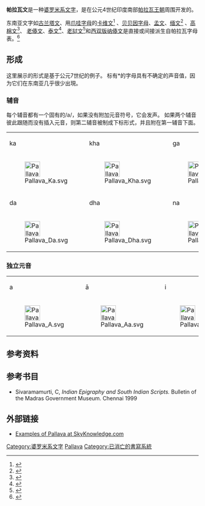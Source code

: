 {{Infobox Writing system
 |name=帕拉瓦文
 |type=[[元音附标文字|元音附标文字]]
 |languages=[[泰米尔语|泰米尔语]]，[[Prakrit|Prakrit]]，[[梵语|梵语]]
 |time=公元4世纪 - 8世纪
 |fam1=[[婆罗米文|婆罗米文]]
 |fam2=[[泰米尔婆罗米文|泰米尔婆罗米文]]
 |sisters= [[Vatteluttu文|Vatteluttu文]]
 |children= [[古兰塔文|古兰塔文]]
 |sample=COLLECTIE TROPENMUSEUM Beschreven steen bij de onderneming Semplak Buitenzorg TMnr 60016469.jpg
 |imagesize=250px
 |caption=位于印度尼西亚[[茂物|茂物]]的石刻
 |iso15924=
 }}

'''帕拉瓦文'''是一种[[婆罗米系文字|婆罗米系文字]]，是在公元4世纪印度南部[[帕拉瓦王朝|帕拉瓦王朝]]周围开发的。

东南亚文字如[[古兰塔文|古兰塔文]]、用[[爪哇字母|爪哇字母]]的[[卡维文|卡维文]]<ref>{{cite web |url=http://www.omniglot.com/writing/javanese.htm |title=Javanese alphabet, pronunciation and language (aksara jawa) |publisher=Omniglot.com |date= |accessdate=2012-03-11 |archive-date=2018-01-13 |archive-url=https://web.archive.org/web/20180113144644/http://www.omniglot.com/writing/javanese.htm |dead-url=no }}</ref> 、[[贝贝因字母|贝贝因字母]]、[[孟语|孟文]]、[[缅文|缅文]]<ref>{{cite web |url=http://www.omniglot.com/writing/burmese.htm |title=Burmese/Myanmar script and pronunciation |publisher=Omniglot.com |date= |accessdate=2012-03-11 |archive-date=2010-01-02 |archive-url=https://web.archive.org/web/20100102063348/http://www.omniglot.com/writing/burmese.htm |dead-url=no }}</ref> 、[[高棉文|高棉文]]<ref>{{cite web |url=http://www.omniglot.com/writing/khmer.htm |title=Khmer/Cambodian alphabet, pronunciation and language |publisher=Omniglot.com |date= |accessdate=2012-03-11 |archive-url=https://web.archive.org/web/20120213191456/http://www.omniglot.com/writing/khmer.htm |archive-date=2012-02-13 |dead-url=yes }}</ref>、 [[老傣文|老傣文]]、[[泰文|泰文]]<ref>{{Cite web |url=http://www.ancientscripts.com/thai.html |title=存档副本 |access-date=2016-10-30 |archive-date=2019-09-13 |archive-url=https://web.archive.org/web/20190913224748/http://www.ancientscripts.com/thai.html |dead-url=no }}</ref>、[[老挝文|老挝文]]<ref>{{cite web |url=http://www.omniglot.com/writing/lao.htm |title=Lao alphabet, pronunciation and language |publisher=Omniglot.com |date= |accessdate=2012-03-11 |archive-date=2021-03-08 |archive-url=https://web.archive.org/web/20210308165313/https://www.omniglot.com/writing/lao.htm// |dead-url=no }}</ref>和[[西双版纳傣文|西双版纳傣文]]是直接或间接派生自帕拉瓦字母表。<ref>{{cite web |url=http://skyknowledge.com/pallava.htm |title=Pallava script |publisher=SkyKnowledge.com |date=2010-12-30 |access-date=2016-10-30 |archive-url=https://web.archive.org/web/20181005113001/http://www.skyknowledge.com/pallava.htm |archive-date=2018-10-05 |dead-url=yes }}</ref>

==形成==
这里展示的形式是基于公元7世纪的例子。 标有*的字母具有不确定的声音值，因为它们在东南亚几乎很少出現。

===辅音===
每个辅音都有一个固有的/a/，如果没有附加元音符号，它会发声。 如果两个辅音彼此跟随而没有插入元音，则第二辅音被制成下标形式，并且附在第一辅音下面。

{| border="1" cellpadding="3" style="border-collapse: collapse;text-align:center;"
|- bgcolor="#f0f0f0"
| ka || kha || ga || gha || nga || ca || cha || ja || jha* || nya || ṭa || ṭha* || ḍa || ḍha* || ṇa || ta || tha
|-
| [[File:Pallava_Ka.svg|x40px]] || [[File:Pallava_Kha.svg|x40px]] || [[File:Pallava_Ga.svg|x40px]] || [[File:Pallava_Gha.svg|x40px]] || [[File:Pallava_Nga.svg|x40px]] || [[File:Pallava_Ca.svg|x40px]] || [[File:Pallava_Cha.svg|x40px]] || [[File:Pallava_Ja.svg|x40px]] || [[File:Pallava_Jha.svg|x40px]] || [[File:Pallava_Nya.svg|x40px]] || [[File:Pallava_Tta.svg|x40px]] || [[File:Pallava_Ttha.svg|x40px]] || [[File:Pallava_Dda.svg|x40px]] || [[File:Pallava_Ddha.svg|x40px]] || [[File:Pallava_Nna.svg|x40px]] || [[File:Pallava_Ta.svg|x40px]] || [[File:Pallava_Tha.svg|x40px]]
|-bgcolor="#f0f0f0"
| da || dha || na || pa || pha || ba || bha || ma || ya || ra || la || va || śa || ṣa || sa || ha
|-
| [[File:Pallava_Da.svg|x40px]] || [[File:Pallava_Dha.svg|x40px]] || [[File:Pallava_Na.svg|x40px]] || [[File:Pallava_Pa.svg|x40px]] || [[File:Pallava_Pha.svg|x40px]] || [[File:Pallava_Ba.svg|x40px]] || [[File:Pallava_Bha.svg|x40px]] || [[File:Pallava_Ma.svg|x40px]] || [[File:Pallava_Ya.svg|x40px]] || [[File:Pallava_Ra.svg|x40px]] || [[File:Pallava_La.svg|x40px]] || [[File:Pallava_Va.svg|x40px]] || [[File:Pallava_Sha.svg|x40px]] || [[File:Pallava_Ssa.svg|x40px]] || [[File:Pallava_Sa.svg|x40px]] || [[File:Pallava_Ha.svg|x40px]]
|}

===独立元音===

{| border="1" cellpadding="3" style="border-collapse: collapse;text-align:center;"
|- bgcolor="#f0f0f0"
| a || ā || i || ī || u || e || o || ai* || au* 
|-
| [[File:Pallava_A.svg|x40px]] || [[File:Pallava_Aa.svg|x40px]] || [[File:Pallava_I.svg|x40px]] || [[File:Pallava_Ii.svg|x40px]] || [[File:Pallava_U.svg|x40px]] || [[File:Pallava_E.svg|x40px]] || [[File:Pallava_O.svg|x40px]] || [[File:Pallava_Ai.svg|x40px]] || [[File:Pallava_Au.svg|x40px]] 
|}

==参考资料==
{{reflist|2}}

==参考书目==
{{refbegin}}
*Sivaramamurti, C, ''Indian Epigraphy and South Indian Scripts.'' Bulletin of the Madras Government Museum. Chennai 1999
{{refend}}

==外部链接==
{{commonscat|Pallava script}}
* [http://www.skyknowledge.com/pallava.htm Examples of Pallava at SkyKnowledge.com] {{Wayback|url=http://www.skyknowledge.com/pallava.htm |date=20210106230356 }}

{{list of writing systems|state=collapsed}}

[[Category:婆罗米系文字|Category:婆罗米系文字]]
[[Category:Unicode未收錄文字|Pallava]]
[[Category:已消亡的書寫系統|Category:已消亡的書寫系統]]